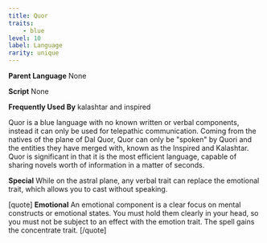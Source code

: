 ```yaml
---
title: Quor
traits:
    - blue
level: 10
label: Language
rarity: unique
---
```


**Parent Language** None

**Script** None

**Frequently Used By** kalashtar and inspired

Quor is a blue language with no known written or verbal components, instead it can only be used for telepathic communication. Coming from the natives of the plane of Dal Quor, Quor can only be "spoken" by Quori and the entities they have merged with, known as the Inspired and Kalashtar. Quor is significant in that it is the most efficient language, capable of sharing novels worth of information in a matter of seconds. 

**Special** While on the astral plane, any verbal trait can replace the emotional trait, which allows you to cast without speaking.

[quote]
**Emotional** An emotional component is a clear focus on mental constructs or emotional states. You must hold them clearly in your head, so you must not be subject to an effect with the emotion trait. The spell gains the concentrate trait.
[/quote]